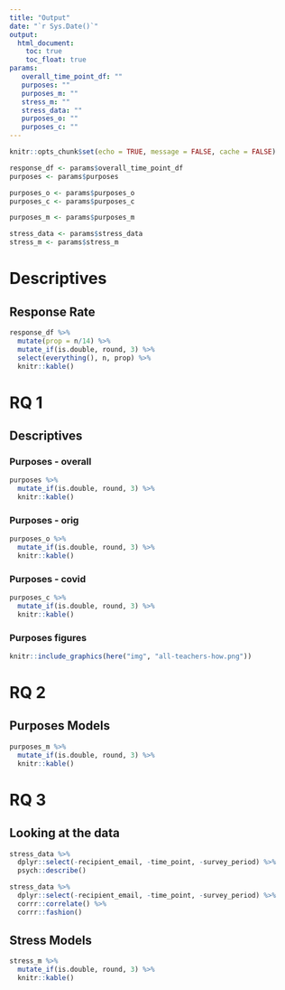 ```yaml
---
title: "Output"
date: "`r Sys.Date()`"
output:
  html_document:
    toc: true
    toc_float: true
params:
   overall_time_point_df: ""
   purposes: ""
   purposes_m: ""
   stress_m: ""
   stress_data: ""
   purposes_o: ""
   purposes_c: ""
---
```


```r
knitr::opts_chunk$set(echo = TRUE, message = FALSE, cache = FALSE)

response_df <- params$overall_time_point_df
purposes <- params$purposes

purposes_o <- params$purposes_o
purposes_c <- params$purposes_c

purposes_m <- params$purposes_m

stress_data <- params$stress_data
stress_m <- params$stress_m
```

# Descriptives

## Response Rate

```r
response_df %>% 
  mutate(prop = n/14) %>% 
  mutate_if(is.double, round, 3) %>% 
  select(everything(), n, prop) %>% 
  knitr::kable()
```

# RQ 1

## Descriptives

### Purposes - overall

```r
purposes %>% 
  mutate_if(is.double, round, 3) %>% 
  knitr::kable()
```

### Purposes - orig

```r
purposes_o %>% 
  mutate_if(is.double, round, 3) %>% 
  knitr::kable()
```

### Purposes - covid

```r
purposes_c %>% 
  mutate_if(is.double, round, 3) %>% 
  knitr::kable()
```

### Purposes figures

```r
knitr::include_graphics(here("img", "all-teachers-how.png"))
```

# RQ 2

## Purposes Models

```r
purposes_m %>% 
  mutate_if(is.double, round, 3) %>% 
  knitr::kable()
```

# RQ 3

## Looking at the data 

```r
stress_data %>% 
  dplyr::select(-recipient_email, -time_point, -survey_period) %>% 
  psych::describe()

stress_data %>% 
  dplyr::select(-recipient_email, -time_point, -survey_period) %>% 
  corrr::correlate() %>% 
  corrr::fashion()
```

## Stress Models

```r
stress_m %>% 
  mutate_if(is.double, round, 3) %>% 
  knitr::kable()
```
